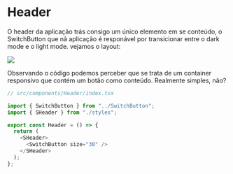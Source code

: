 
<Meta title="Componentes/Header" />

# Header

O header da aplicação trás consigo um único elemento em se conteúdo, o SwitchButton que nã aplicação é responável por transicionar entre o dark mode e o light mode. vejamos o layout:

<img src="https://i.ibb.co/Rg7qxpR/Captura-de-tela-de-2022-11-18-20-57-42.png" />

Observando o código podemos perceber que se trata de um container responsivo que contém um botão como conteúdo. Realmente simples, não?

```typescript
// src/components/Header/index.tsx

import { SwitchButton } from "../SwitchButton";
import { SHeader } from "./styles";

export const Header = () => {
  return (
    <SHeader>
      <SwitchButton size="30" />
    </SHeader>
  );
};
```
